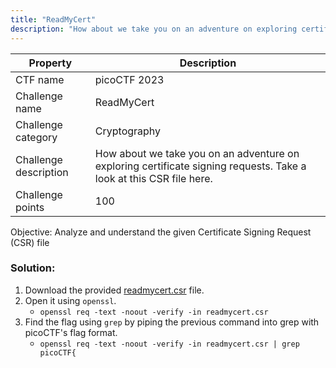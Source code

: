 ```yaml
---
title: "ReadMyCert"
description: "How about we take you on an adventure on exploring certificate signing requests"
---
```


| Property              | Description                                                                                                          |
|-----------------------|----------------------------------------------------------------------------------------------------------------------|
| CTF name              | picoCTF 2023                                                                                                         |
| Challenge name        | ReadMyCert                                                                                                           |
| Challenge category    | Cryptography                                                                                                         |
| Challenge description | How about we take you on an adventure on exploring certificate signing requests. Take a look at this CSR file  here. |
| Challenge points      | 100                                                                                                                  |

Objective: Analyze and understand the given Certificate Signing Request (CSR) file

### Solution:

1. Download the provided [readmycert.csr](https://artifacts.picoctf.net/c/424/readmycert.csr) file.
2. Open it using `openssl`.
    - `openssl req -text -noout -verify -in readmycert.csr`
3. Find the flag using `grep` by piping the previous command into grep with picoCTF's flag format.
    - `openssl req -text -noout -verify -in readmycert.csr | grep picoCTF{`
